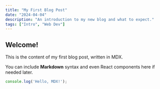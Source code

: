 ```yaml
---
title: "My First Blog Post"
date: "2024-04-04"
description: "An introduction to my new blog and what to expect."
tags: ["Intro", "Web Dev"]
---
```


## Welcome!

This is the content of my first blog post, written in MDX.

You can include **Markdown** syntax and even React components here if needed later.

```javascript
console.log('Hello, MDX!');
``` 